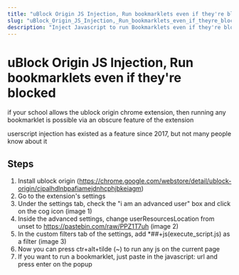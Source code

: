 ```yaml
---
title: "uBlock Origin JS Injection, Run bookmarklets even if they're blocked"
slug: "uBlock_Origin_JS_Injection,_Run_bookmarklets_even_if_theyre_blocked"
description: "Inject Javascript to run Bookmarklets even if they're blocked"
---
```


# uBlock Origin JS Injection, Run bookmarklets even if they're blocked

if your school allows the ublock origin chrome extension, then running any bookmarklet is possible via an obscure feature of the extension

userscript injection has existed as a feature since 2017, but not many people know about it

## Steps

1. Install ublock origin (https://chrome.google.com/webstore/detail/ublock-origin/cjpalhdlnbpafiamejdnhcphjbkeiagm)
2. Go to the extension's settings
3. Under the settings tab, check the "i am an advanced user" box and click on the cog icon (image 1)
4. Inside the advanced settings, change userResourcesLocation from unset to https://pastebin.com/raw/PPZ1T7uh (image 2)
5. In the custom filters tab of the settings, add *##+js(execute_script.js) as a filter (image 3)
6. Now you can press ctr+alt+tilde (~) to run any js on the current page
7. If you want to run a bookmarklet, just paste in the javascript: url and press enter on the popup
